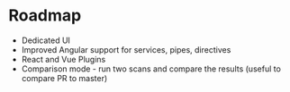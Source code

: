 # Roadmap

* Dedicated UI
* Improved Angular support for services, pipes, directives
* React and Vue Plugins
* Comparison mode - run two scans and compare the results (useful to compare PR to master)
